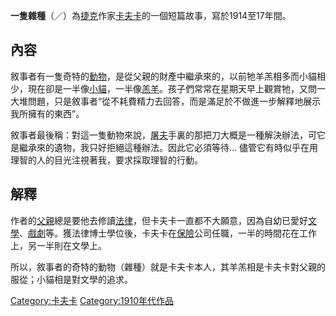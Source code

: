 '''一隻雜種'''（{{lang-de|''Eine Kreuzung''}}／{{lang-en|''A Crossbred''}}）為[[捷克|捷克]]作家[[卡夫卡|卡夫卡]]的一個短篇故事，寫於1914至17年間。

== 內容 ==
敘事者有一隻奇特的[[動物|動物]]，是從父親的財產中繼承來的，以前牠羊羔相多而小貓相少，現在卻是一半像[[小貓|小貓]]，一半像[[羔羊|羔羊]]。孩子們常常在星期天早上觀賞牠，又問一大堆問題，只是敘事者“從不耗費精力去回答，而是滿足於不做進一步解釋地展示我所擁有的東西”。

敘事者最後稱：對這一隻動物來說，[[屠夫|屠夫]]手裏的那把刀大概是一種解決辦法，可它是繼承來的遺物，我只好拒絕這種辦法。因此它必須等待… 儘管它有時似乎在用理智的人的目光注視著我，要求採取理智的行動。

== 解釋 ==
作者的[[父親|父親]]總是要他去修讀[[法律|法律]]，但卡夫卡一直都不大願意，因為自幼已愛好[[文學|文學]]、[[戲劇|戲劇]]等。獲法律博士學位後，卡夫卡在[[保險|保險]]公司任職，一半的時間花在工作上，另一半則在文學上。

所以，敘事者的奇特的動物（雜種）就是卡夫卡本人，其羊羔相是卡夫卡對父親的服從；小貓相是對文學的追求。

{{DEFAULTSORT:Kreuzung, Eine}}
[[Category:卡夫卡|Category:卡夫卡]]
[[Category:1910年代作品|Category:1910年代作品]]